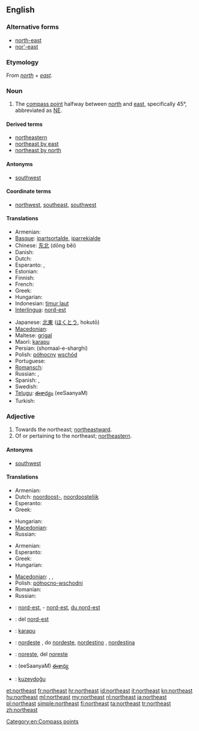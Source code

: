 {{wikipedia|dab=northeast}}
{{also|Northeast}}
==English==

===Alternative forms===
* [[north-east]]
* [[nor'-east]]

===Etymology===
From ''[[north]]'' + ''[[east]]''.

===Noun===
{{en-noun|-}}

# The [[compass point]] halfway between [[north]] and [[east]], specifically 45°, abbreviated as [[NE]].

====Derived terms====
* [[northeastern]]
* [[northeast by east]]
* [[northeast by north]]

====Antonyms====
* [[southwest]]

====Coordinate terms====
* {{sense|compass point}} [[northwest]], [[southeast]], [[southwest]]

====Translations====
{{trans-top|compass point}}
* Armenian: {{t|hy|հյուսիս-արևելք|tr=hyusis-arevelk’|sc=Armn}}
* [[Basque]]: [[ipartsortalde]], [[iparrekialde]]
* Chinese: [[东北]] (dōng běi)
* Danish: {{t|da|nordøst}}
* Dutch: {{t-|nl|noordoosten|n}}
* Esperanto: {{t-|eo|nordoriento|xs=Esperanto}}, {{t|eo|nordeosto}}
* Estonian: {{t-|et|kirre}}
* Finnish: {{t+|fi|koillinen}}
* French: {{t+|fr|nord-est|m}}
* Greek: {{t+|el|βορειοανατολικά|tr=voreioanatoliká}}
* Hungarian: {{t+|hu|északkelet}}
* Indonesian: [[timur laut]]
* [[Interlingua]]: [[nord-est]]
{{trans-mid}}
* Japanese: [[北東]] ([[ほくとう]], hokutō)
* [[Macedonian]]: {{t-|mk|североисток|m|tr=severoístok}}
* Maltese: [[grigal]]
* Maori: [[karapu]]
* Persian: {{fa-Arab|[[شمال شرقی]]}} (shomaal-e-sharghi)
* Polish: [[północny]] [[wschód]] {{m}}
* Portuguese: {{t+|pt|nordeste|m}}
* [[Romansch]]: {{t|rm|nordost}}
* Russian: {{t+|ru|северо-восток|m|tr=s'év'ero-vostók}}, {{t+|ru|норд-ост|m|tr=nord-ost}}
* Spanish: {{t-|es|nordeste}}, {{t-|es|noreste|m}}
* Swedish: {{t|sv|nordost}}
* [[Telugu]]: [[ఈశాన్యం]] (eeSaanyaM)
* Turkish: {{t+|tr|kuzeydoğu}}
{{trans-bottom}}

===Adjective===
{{en-adj|-}}

# Towards the northeast; [[northeastward]].
# Of or pertaining to the northeast; [[northeastern]].

====Antonyms====
* [[southwest]]

====Translations====
{{trans-top|northeastward}}
* Armenian: {{t|hy|հյուսիսարևելյան|tr=hyusisarevelyan|sc=Armn}}
* Dutch: [[noordoost-]], [[noordoostelijk]]
* Esperanto: {{t-|eo|nordorienta|xs=Esperanto}}
* Greek: {{t|el|βορειοανατολικός|m|tr=voreioanatolikós}}
{{trans-mid}}
* Hungarian: {{t-|hu|északkeleti}}
* [[Macedonian]]: {{t-|mk|североисточно|tr=severoístočno}}
* Russian: {{t|ru|северо-восточный|tr=s'év'ero-vostóčnyj}}
{{trans-bottom}}

{{trans-top|northeastern}}
* Armenian: {{t|hy|հյուսիսարևելյան|tr=hyusisarevelyan|sc=Armn}}
* Esperanto: {{t-|eo|nordorienta|xs=Esperanto}}
* Greek: {{t|el|βορειοανατολικός|m|tr=voreioanatolikós}}
* Hungarian: {{t-|hu|északkeleti}}
{{trans-mid}}
* [[Macedonian]]: {{t|mk|североисточен|m|tr=severoístočen}},  {{t|mk|североисточна|f|tr=severoístočna}},  {{t-|mk|североисточно|n|tr=severoístočno}}
* Polish: [[północno-wschodni]] {{m}}
* Romanian: {{t|ro|nord-vestic|m}}
* Russian: {{t|ru|северо-восточный|tr=s'év'ero-vostóčnyj}}
{{trans-bottom}}

{{checktrans-top}}
* {{ttbc|fr}}: [[nord-est]], - [[nord-est]], [[du nord-est]]
* {{ttbc|ia}}: del [[nord-est]]
* {{ttbc|mi}}: [[karapu]]
{{trans-mid}}
* {{ttbc|pt}}: [[nordeste]] {{m|f}},  do [[nordeste]], [[nordestino]] {{m}},  [[nordestina]] {{f}}
* {{ttbc|es}}: [[noreste]],  del [[noreste]]
* {{ttbc|te}}: (eeSaanyaM) [[ఈశాన్య]]
* {{ttbc|tr}}: [[kuzeydoğu]]
{{trans-bottom}}

[[Category:en:Compass points]]

[[et:northeast]]
[[fr:northeast]]
[[hr:northeast]]
[[id:northeast]]
[[it:northeast]]
[[kn:northeast]]
[[hu:northeast]]
[[ml:northeast]]
[[my:northeast]]
[[nl:northeast]]
[[ja:northeast]]
[[pl:northeast]]
[[simple:northeast]]
[[fi:northeast]]
[[ta:northeast]]
[[tr:northeast]]
[[zh:northeast]]